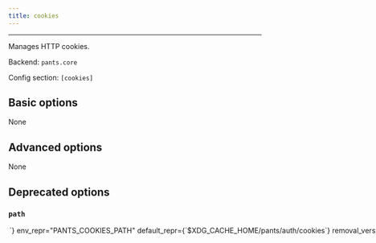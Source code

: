 ```yaml
---
title: cookies
---
```



---

Manages HTTP cookies.

Backend: <span className="color--primary">`pants.core`</span>

Config section: <span className="color--primary">`[cookies]`</span>

<span className={styles.options}>

## Basic options

None

## Advanced options

None

## Deprecated options

### `path`

<Option
  cli_repr={`--cookies-path=<str>`}
  env_repr="PANTS_COOKIES_PATH"
  default_repr={`$XDG_CACHE_HOME/pants/auth/cookies`}
  removal_version="2.1.0.dev0"
  removal_hint={
    "The option `--cookies-path` does not do anything and the `[cookies]` subsystem will be removed."
  }
>
  Path to file that stores persistent cookies. Defaults to &lt;pants bootstrap
  dir&gt;/auth/cookies.
</Option>

</span>
